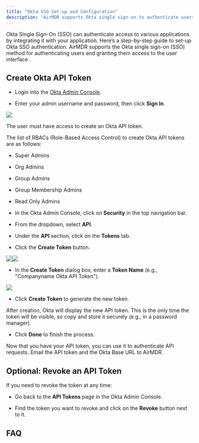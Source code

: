 ```yaml
---
title: "Okta SSO Set-up and Configuration"
description: "AirMDR supports Okta single sign-on to authenticate users for access to the AirMDR UI."
---
```


Okta Single Sign-On (SSO) can authenticate access to various applications by integrating it with your application. Here’s a step-by-step guide to set-up Okta SSO authentication.
AirMDR supports the Okta single sign-on (SSO) method for authenticating users and granting them access to the user interface
.

## Create Okta API Token

* Login into the [Okta Admin Console](https://your-okta-domain.okta.com).

* Enter your admin username and password, then click **Sign In**.

![](/images/Okta-1.png)

<Info>
  The user must have access to create an Okta API token.&#x20;

  The list of RBACs (Role-Based Access Control) to create Okta API tokens are as follows:

  * Super Admins

  * Org Admins

  * Group Admins

  * Group Membership Admins

  * Read Only Admins
</Info>

* In the Okta Admin Console, click on **Security** in the top navigation bar.

* From the dropdown, select **API**.

* Under the **API** section, click on the **Tokens** tab.

* Click the **Create Token** button.

![](/Okta2.png)![](/images/Okta-2.png)

* In the **Create Token** dialog box, enter a **Token Name** (e.g., "Companyname Okta API Token").

![](/images/Okta-3.png)

* Click **Create Token** to generate the new token.

<Info>
  After creation, Okta will display the new API token.
</Info>

<Warning>
  This is the only time the token will be visible, so copy and store it securely (e.g., in a password manager).
</Warning>

* Click **Done** to finish the process.

<Tip>
  Now that you have your API token, you can use it to authenticate API requests.
</Tip>

<Check>
  <Icon icon="envelope" /> Email the API token and the Okta Base URL to AirMDR.
</Check>

## Optional: Revoke an API Token

If you need to revoke the token at any time:

* Go back to the **API Tokens** page in the Okta Admin Console.

* Find the token you want to revoke and click on the **Revoke** button next to it.

## FAQ

